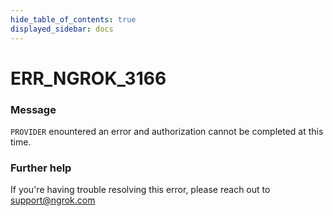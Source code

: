```yaml
---
hide_table_of_contents: true
displayed_sidebar: docs
---
```



# ERR_NGROK_3166

### Message
`PROVIDER` enountered an error and authorization cannot be completed at this time.

<ErrorDetails error='err_ngrok_3166' />


### Further help
If you're having trouble resolving this error, please reach out to [support@ngrok.com](mailto:support@ngrok.com?subject=Help%20with%20ERR_NGROK_3166)

